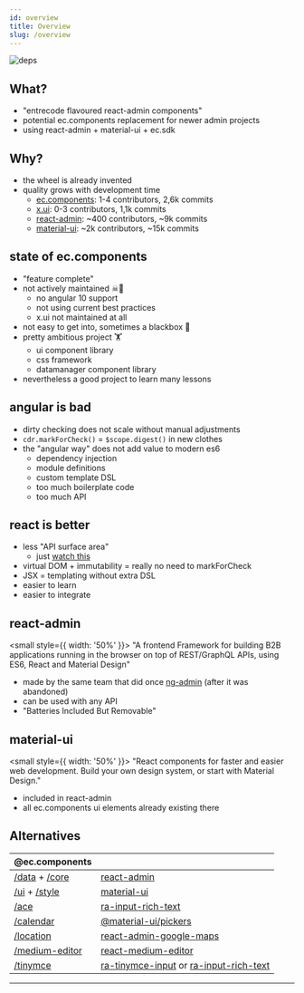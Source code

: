 ```yaml
---
id: overview
title: Overview
slug: /overview
---
```


![deps](/img/dependencygraph.svg)

## What?

- "entrecode flavoured react-admin components"
- potential ec.components replacement for newer admin projects
- using react-admin + material-ui + ec.sdk

## Why?

- the wheel is already invented
- quality grows with development time
  - [ec.components](https://github.com/entrecode/ec.components): 1-4 contributors, 2,6k commits
  - [x.ui](https://github.com/entrecode/x.ui): 0-3 contributors, 1,1k commits
  - [react-admin](https://github.com/marmelab/react-admin): ~400 contributors, ~9k commits
  - [material-ui](https://github.com/mui-org/material-ui): ~2k contributors, ~15k commits

## state of ec.components

- "feature complete"
- not actively maintained ☠🐎
  - no angular 10 support
  - not using current best practices
  - x.ui not maintained at all
- not easy to get into, sometimes a blackbox 🕋
- pretty ambitious project 🏋
  - ui component library
  - css framework
  - datamanager component library
- nevertheless a good project to learn many lessons

## angular is bad

- dirty checking does not scale without manual adjustments
- `cdr.markForCheck()` = `$scope.digest()` in new clothes
- the "angular way" does not add value to modern es6
  - dependency injection
  - module definitions
  - custom template DSL
  - too much boilerplate code
  - too much API

## react is better

- less "API surface area" <!-- https://www.youtube.com/watch?v=4anAwXYqLG8-->
  - just [watch this](https://www.youtube.com/watch?v=4anAwXYqLG8)
- virtual DOM + immutability = really no need to markForCheck
- JSX = templating without extra DSL
- easier to learn
- easier to integrate

## react-admin

<small style={{ width: '50%' }}>
  "A frontend Framework for building B2B applications running in the browser on top of REST/GraphQL APIs, using ES6,
  React and Material Design"
</small>

- made by the same team that did once [ng-admin](https://github.com/marmelab/ng-admin) (after it was abandoned)
- can be used with any API
- "Batteries Included But Removable"

## material-ui

<small style={{ width: '50%' }}>
  "React components for faster and easier web development. Build your own design system, or start with Material Design."
</small>

- included in react-admin
- all ec.components ui elements already existing there

## Alternatives

| @ec.components                                                                                                                                                |                                                                                                                                                                                   |
| ------------------------------------------------------------------------------------------------------------------------------------------------------------- | --------------------------------------------------------------------------------------------------------------------------------------------------------------------------------- |
| [/data](https://github.com/entrecode/ec.components/tree/master/packages/data) + [/core](https://github.com/entrecode/ec.components/tree/master/packages/core) | [react-admin](https://github.com/marmelab/react-admin)                                                                                                                            |
| [/ui](https://github.com/entrecode/ec.components/tree/master/packages/ui) + [/style](https://github.com/entrecode/ec.components/tree/master/packages/style)   | [material-ui](https://material-ui.com/)                                                                                                                                           |
| [/ace](https://github.com/entrecode/ec.components/tree/master/packages/ace)                                                                                   | [ra-input-rich-text](https://github.com/marmelab/react-admin/tree/master/packages/ra-input-rich-text)                                                                             |
| [/calendar](https://github.com/entrecode/ec.components/tree/master/packages/calendar#eccomponentscalendar)                                                    | [@material-ui/pickers](https://material-ui.com/components/pickers/)                                                                                                                                      |
| [/location](https://github.com/entrecode/ec.components/tree/master/packages/location)                                                                         | [react-admin-google-maps](https://github.com/FusionWorks/react-admin-google-maps)                                                                                                 |
| [/medium-editor](https://github.com/entrecode/ec.components/tree/master/packages/medium-editor)                                                               | [react-medium-editor](https://github.com/wangzuo/react-medium-editor)                                                                                                             |
| [/tinymce](https://github.com/entrecode/ec.components/tree/master/packages/tinymce)                                                                           | [ra-tinymce-input](https://github.com/Whitebolt/ra-tinymce-input#readme) or [ra-input-rich-text](https://github.com/marmelab/react-admin/tree/master/packages/ra-input-rich-text) |

---
